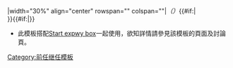 |width="30%" align="center" rowspan="{{{rows|1}}}" colspan="{{{cols|1}}}"|''（{{{1|請輸入設施名稱}}}）''{{#if:{{{2|}}}|<br/>}}{{#if:{{{2|}}}|<small>{{{2}}}</small>}}<noinclude>
*此模板搭配[[Template:Start expwy box|Start expwy box]]一起使用，欲知詳情請參見該模板的頁面及討論頁。
[[Category:前任继任模板]]
</noinclude>